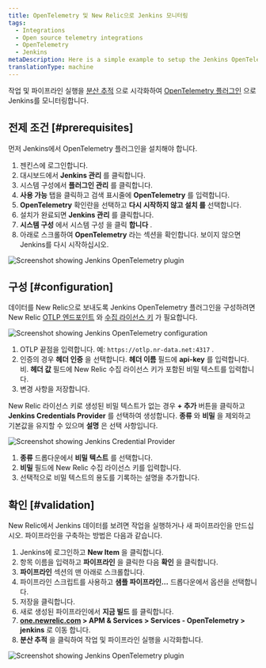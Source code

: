 ```yaml
---
title: OpenTelemetry 및 New Relic으로 Jenkins 모니터링
tags:
  - Integrations
  - Open source telemetry integrations
  - OpenTelemetry
  - Jenkins
metaDescription: Here is a simple example to setup the Jenkins OpenTelemetry plugin to send data to New Relic.
translationType: machine
---
```






작업 및 파이프라인 실행을 [분산 추적](/docs/distributed-tracing/concepts/introduction-distributed-tracing) 으로 시각화하여 [OpenTelemetry 플러그인](https://plugins.jenkins.io/opentelemetry) 으로 Jenkins를 모니터링합니다.

## 전제 조건 [#prerequisites]

먼저 Jenkins에서 OpenTelemetry 플러그인을 설치해야 합니다.

1. 젠킨스에 로그인합니다.
2. 대시보드에서 **Jenkins 관리** 를 클릭합니다.
3. 시스템 구성에서 **플러그인 관리** 를 클릭합니다.
4. **사용 가능** 탭을 클릭하고 검색 표시줄에 **OpenTelemetry** 를 입력합니다.
5. **OpenTelemetry** 확인란을 선택하고 **다시 시작하지 않고 설치 를** 선택합니다.
6. 설치가 완료되면 **Jenkins 관리** 를 클릭합니다.
7. **시스템 구성** 에서 시스템 구성 을 클릭 **합니다** .
8. 아래로 스크롤하여 **OpenTelemetry** 라는 섹션을 확인합니다. 보이지 않으면 Jenkins를 다시 시작하십시오.

<img
  title="Screenshot showing Jenkins OpenTelemetry plugin"
  alt="Screenshot showing Jenkins OpenTelemetry plugin"
  src={opentelemetryIntegrationsJenkins01}
/>

## 구성 [#configuration]

데이터를 New Relic으로 보내도록 Jenkins OpenTelemetry 플러그인을 구성하려면 New Relic [OTLP 엔드포인트](/docs/more-integrations/open-source-telemetry-integrations/opentelemetry/opentelemetry-setup/#note-endpoints) 와 [수집 라이선스 키](/docs/apis/intro-apis/new-relic-api-keys/#license-key) 가 필요합니다.

<img
  title="Screenshot showing Jenkins OpenTelemetry configuration"
  alt="Screenshot showing Jenkins OpenTelemetry configuration"
  src={opentelemetryIntegrationsJenkins02}
/>

1. OTLP 끝점을 입력합니다. 예: `https://otlp.nr-data.net:4317` .
2. 인증의 경우 **헤더 인증** 을 선택합니다. **헤더 이름** 필드에 **api-key** 를 입력합니다. 비. **헤더 값** 필드에 New Relic 수집 라이선스 키가 포함된 비밀 텍스트를 입력합니다.
3. 변경 사항을 저장합니다.

New Relic 라이선스 키로 생성된 비밀 텍스트가 없는 경우 **+ 추가** 버튼을 클릭하고 **Jenkins Credentials Provider** 를 선택하여 생성합니다. **종류** 와 **비밀** 을 제외하고 기본값을 유지할 수 있으며 **설명** 은 선택 사항입니다.

<img
  title="Screenshot showing Jenkins Credential Provider"
  alt="Screenshot showing Jenkins Credential Provider"
  src={opentelemetryIntegrationsJenkins03}
/>

1. **종류** 드롭다운에서 **비밀 텍스트** 를 선택합니다.
2. **비밀** 필드에 New Relic 수집 라이선스 키를 입력합니다.
3. 선택적으로 비밀 텍스트의 용도를 기록하는 설명을 추가합니다.

## 확인 [#validation]

New Relic에서 Jenkins 데이터를 보려면 작업을 실행하거나 새 파이프라인을 만드십시오. 파이프라인을 구축하는 방법은 다음과 같습니다.

1. Jenkins에 로그인하고 **New Item** 을 클릭합니다.
2. 항목 이름을 입력하고 **파이프라인** 을 클릭한 다음 **확인** 을 클릭합니다.
3. **파이프라인** 섹션의 맨 아래로 스크롤합니다.
4. 파이프라인 스크립트를 사용하고 **샘플 파이프라인...** 드롭다운에서 옵션을 선택합니다.
5. 저장을 클릭합니다.
6. 새로 생성된 파이프라인에서 **지금 빌드** 를 클릭합니다.
7. **[one.newrelic.com](https://one.newrelic.com/) > APM & Services > Services - OpenTelemetry > jenkins** 로 이동 합니다.
8. **분산 추적** 을 클릭하여 작업 및 파이프라인 실행을 시각화합니다.

<img
  title="Screenshot showing Jenkins OpenTelemetry plugin"
  alt="Screenshot showing Jenkins OpenTelemetry plugin"
  src={opentelemetryIntegrationsJenkins04}
/>

<InstallFeedback/>